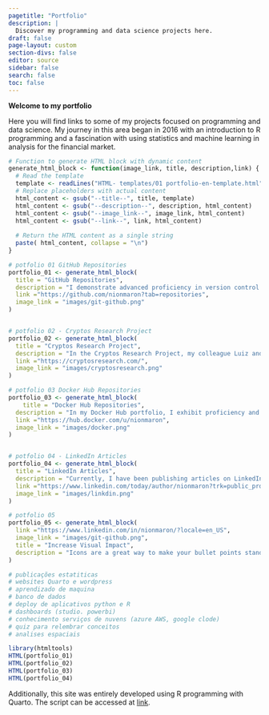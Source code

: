 ```yaml
---
pagetitle: "Portfolio"
description: | 
  Discover my programming and data science projects here.
draft: false
page-layout: custom
section-divs: false
editor: source
sidebar: false
search: false
toc: false
---
```


::: {.header-text} 
::: {.content-container}
::: {.header-block .top-story-text}
**Welcome to my portfolio**
:::
:::
:::

::: {.header-text} 
::: {.content-container}
::: {.header-block .top-story-text}
Here you will find links to some of my projects focused on programming and data science. My journey in this area began in 2016 with an introduction to R programming and a fascination with using statistics and machine learning in analysis for the financial market.
:::
:::
:::

```r
# Function to generate HTML block with dynamic content
generate_html_block <- function(image_link, title, description,link) {
  # Read the template
  template <- readLines("HTML- templates/01 portfolio-en-template.html")
  # Replace placeholders with actual content
  html_content <- gsub("--title--", title, template)
  html_content <- gsub("--description--", description, html_content)
  html_content <- gsub("--image_link--", image_link, html_content)
  html_content <- gsub("--link--", link, html_content)
  
  # Return the HTML content as a single string
  paste( html_content, collapse = "\n")
}
```


```r
# potfolio 01 GitHub Repositories
portfolio_01 <- generate_html_block(
  title = "GitHub Repositories",
  description = "I demonstrate advanced proficiency in version control systems, with an emphasis on Git. My portfolio spans a variety of repositories in programming languages such as R, Python, and JavaScript, each showcasing my ability to tackle complex computational challenges. These repositories are testimonials to my commitment to innovation and versatility, illustrating not just my skill in software development, but also in advanced data analysis.",
  link ="https://github.com/nionmaron?tab=repositories",
  image_link = "images/git-github.png"
)


# potfolio 02 - Cryptos Research Project
portfolio_02 <- generate_html_block(
  title = "Cryptos Research Project",
  description = "In the Cryptos Research Project, my colleague Luiz and I spearheaded an advanced analysis of cryptocurrency trends, utilizing data scraping and a proprietary methodology. I developed an algorithm to predict promising crypto assets based on 9 factors, including correlation and online engagement. Initiated in 2021, the project encompassed marketing development, website creation, brand registration, and report automation, underscoring my experience in project management and the implementation of automated solutions.",
  link ="https://cryptosresearch.com/",
  image_link = "images/cryptosresearch.png"
)

# potfolio 03 Docker Hub Repositories
portfolio_03 <- generate_html_block(
    title = "Docker Hub Repositories",
  description = "In my Docker Hub portfolio, I exhibit proficiency and adeptness in deploying applications and configurations tailored to operate efficiently, securely, and at scale through the utilization of container technology. This collection stands as a testament to my dedication to contemporary deployment strategies and my ongoing pursuit of technological knowledge and innovation.",
  link ="https://hub.docker.com/u/nionmaron",
  image_link = "images/docker.png"
)


# potfolio 04 - LinkedIn Articles
portfolio_04 <- generate_html_block(
  title = "LinkedIn Articles",
  description = "Currently, I have been publishing articles on LinkedIn in the field of data science to contribute and showcase my expertise, as well as to promote my experiences and projects. This endeavor also enables me to explore new concepts and technologies, furthering my professional growth and engagement with the community.",
  link ="https://www.linkedin.com/today/author/nionmaron?trk=public_profile_see-all-articles",
  image_link = "images/linkdin.png"
)

# potfolio 05
portfolio_05 <- generate_html_block(
  link ="https://www.linkedin.com/in/nionmaron/?locale=en_US",
  image_link = "images/git-github.png",
  title = "Increase Visual Impact",
  description = "Icons are a great way to make your bullet points stand out..."
)

# publicações estatiticas
# websites Quarto e wordpress
# aprendizado de maquina
# banco de dados
# deploy de aplicativos python e R
# dashboards (studio. powerbi)
# conhecimento serviços de nuvens (azure AWS, google clode)
# quiz para relembrar conceitos
# analises espaciais

```


```r
library(htmltools)
HTML(portfolio_01)
HTML(portfolio_02)
HTML(portfolio_03)
HTML(portfolio_04)
```


::: {.content-container}
::: {.header-block .top-story-text}
Additionally, this site was entirely developed using R programming with Quarto. The script can be accessed at [link](https://github.com/nionmaron/Website-NionMaron).
:::
:::



